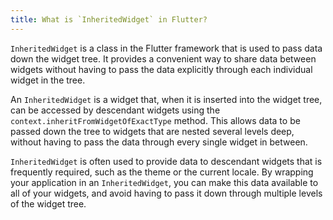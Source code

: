 ```yaml
---
title: What is `InheritedWidget` in Flutter?
---
```


`InheritedWidget` is a class in the Flutter framework that is used to pass data down the widget tree. It provides a convenient way to share data between widgets without having to pass the data explicitly through each individual widget in the tree.

An `InheritedWidget` is a widget that, when it is inserted into the widget tree, can be accessed by descendant widgets using the `context.inheritFromWidgetOfExactType` method. This allows data to be passed down the tree to widgets that are nested several levels deep, without having to pass the data through every single widget in between.

`InheritedWidget` is often used to provide data to descendant widgets that is frequently required, such as the theme or the current locale. By wrapping your application in an `InheritedWidget`, you can make this data available to all of your widgets, and avoid having to pass it down through multiple levels of the widget tree.
